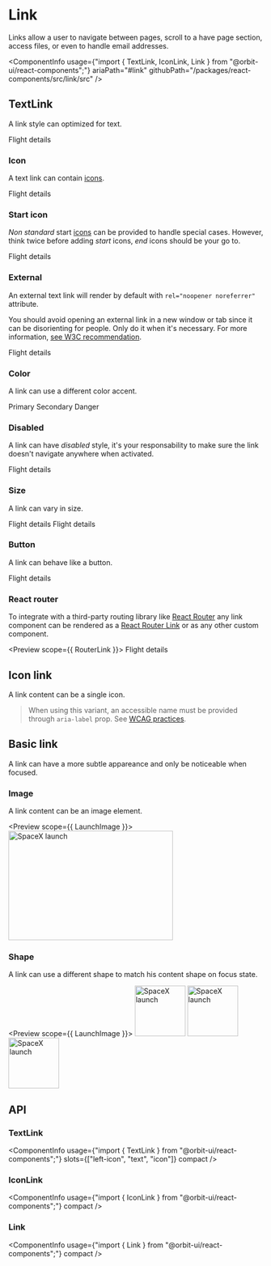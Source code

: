 
<Meta
    title="Components/Link"
    id="link"
/>

# Link

<Tagline>Links allow a user to navigate between pages, scroll to a have page section, access files, or even to handle email addresses.</Tagline>

<ComponentInfo
    usage={"import { TextLink, IconLink, Link } from \"@orbit-ui/react-components\";"}
    ariaPath="#link"
    githubPath="/packages/react-components/src/link/src"
/>

## TextLink

A link style can optimized for text.

<Preview>
    <Story name="default">
        <TextLink href="#">Flight details</TextLink>
    </Story>
</Preview>

### Icon

A text link can contain [icons](#).

<Preview>
    <Story name="icon">
        <TextLink href="#">
            <Text>Flight details</Text>
            <WarningIcon />
        </TextLink>
    </Story>
</Preview>

### Start icon

*Non standard* start [icons](#) can be provided to handle special cases. However, think twice before adding *start* icons, *end* icons should be your go to.

<Preview>
    <Story name="start icon">
        <TextLink href="#">
            <WarningIcon slot="start-icon" />
            <Text>Flight details</Text>
        </TextLink>
    </Story>
</Preview>

### External

An external text link will render by default with `rel="noopener noreferrer"` attribute.

You should avoid opening an external link in a new window or tab since it can be disorienting for people. Only do it when it's necessary. For more information, [see W3C recommendation](https://www.w3.org/TR/WCAG20-TECHS/G200.html).

<Preview>
    <Story name="external">
        <TextLink external href="#">Flight details</TextLink>
    </Story>
</Preview>

### Color

A link can use a different color accent.

<Preview>
    <Story name="color">
        <Inline>
            <TextLink color="primary" href="#">Primary</TextLink>
            <TextLink color="secondary" href="#">Secondary</TextLink>
            <TextLink color="danger" href="#">Danger</TextLink>
        </Inline>
    </Story>
</Preview>

### Disabled

A link can have *disabled* style, it's your responsability to make sure the link doesn't navigate anywhere when activated.

<Preview>
    <Story name="disabled">
        <TextLink disabled href="#">Flight details</TextLink>
    </Story>
</Preview>

### Size

A link can vary in size.

<Preview>
    <Story name="size">
        <Inline verticalAlign="center">
            <TextLink size="sm" href="#">Flight details</TextLink>
            <TextLink href="#">Flight details</TextLink>
        </Inline>
    </Story>
</Preview>

### Button

A link can behave like a button.

<Preview>
    <Story name="button">
        <TextLink as="button">Flight details</TextLink>
    </Story>
</Preview>

### React router

To integrate with a third-party routing library like [React Router](https://reactrouter.com) any link component can be rendered as a [React Router Link](https://reactrouter.com/web/api/Link) or as any other custom component.

<Preview scope={{ RouterLink }}>
    <Story name="react router">
        <TextLink as={RouterLink} to="/flight-details">Flight details</TextLink>
    </Story>
</Preview>

## Icon link

A link content can be a single icon.

> When using this variant, an accessible name must be provided through `aria-label` prop. See [WCAG practices](https://www.w3.org/TR/WCAG20-TECHS/ARIA6.html).

<Preview>
    <Story name="icon link">
        <Inline verticalAlign="center">
            <IconLink size="sm" aria-label="Add" href="#"><AddIcon /></IconLink>
            <IconLink aria-label="Add" href="#"><AddIcon /></IconLink>
        </Inline>
    </Story>
</Preview>

## Basic link

A link can have a more subtle appareance and only be noticeable when focused.

### Image

A link content can be an image element.

<Preview scope={{ LaunchImage }}>
    <Story name="basic link image">
        <Link href="#">
            <Image src={LaunchImage} alt="SpaceX launch" width="325px" height="216px" />
        </Link>
    </Story>
</Preview>

### Shape

A link can use a different shape to match his content shape on focus state.

<Preview scope={{ LaunchImage }}>
    <Story name="basic link shape">
        <Inline>
            <Link shape="rounded" focus href="#">
                <Image src={LaunchImage} alt="SpaceX launch" width="100px" height="100px" />
            </Link>
            <Link shape="circular" focus href="#">
                <Image src={LaunchImage} alt="SpaceX launch" width="100px" height="100px" />
            </Link>
            <Link shape="box" focus href="#">
                <Image src={LaunchImage} alt="SpaceX launch" width="100px" height="100px" />
            </Link>
        </Inline>
    </Story>
</Preview>

## API

### TextLink

<ComponentInfo
    usage={"import { TextLink } from \"@orbit-ui/react-components\";"}
    slots={["left-icon", "text", "icon"]}
    compact
/>

<ArgsTable of={InnerTextLink} sort="alpha" />

### IconLink

<ComponentInfo
    usage={"import { IconLink } from \"@orbit-ui/react-components\";"}
    compact
/>

<ArgsTable of={InnerIconLink} sort="alpha" />

### Link

<ComponentInfo
    usage={"import { Link } from \"@orbit-ui/react-components\";"}
    compact
/>

<ArgsTable of={InnerLink} sort="alpha" />
